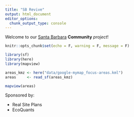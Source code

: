 ```yaml
---
title: "SB Revive"
output: html_document
editor_options: 
  chunk_output_type: console
---
```


Welcome to our [Santa Barbara](https://santabaraca.gov) **Community** _project_!

```r
knitr::opts_chunk$set(echo = F, warning = F, message = F)
```

```r
library(sf)
library(here)
library(mapview)

areas_kmz <- here("data/google-mymap_focus-areas.kml")
areas     <- read_sf(areas_kmz)

mapview(areas)
```

Sponsored by:

- Real Site Plans
- EcoQuants
